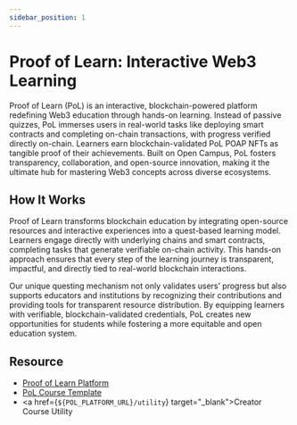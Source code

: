 ```yaml
---
sidebar_position: 1
---
```



# Proof of Learn: Interactive Web3 Learning

Proof of Learn (PoL) is an interactive, blockchain-powered platform redefining Web3 education through hands-on learning. Instead of passive quizzes, PoL immerses users in real-world tasks like deploying smart contracts and completing on-chain transactions, with progress verified directly on-chain. Learners earn blockchain-validated PoL POAP NFTs as tangible proof of their achievements. Built on Open Campus, PoL fosters transparency, collaboration, and open-source innovation, making it the ultimate hub for mastering Web3 concepts across diverse ecosystems.

## How It Works

Proof of Learn transforms blockchain education by integrating open-source resources and interactive experiences into a quest-based learning model. Learners engage directly with underlying chains and smart contracts, completing tasks that generate verifiable on-chain activity. This hands-on approach ensures that every step of the learning journey is transparent, impactful, and directly tied to real-world blockchain interactions.

Our unique questing mechanism not only validates users’ progress but also supports educators and institutions by recognizing their contributions and providing tools for transparent resource distribution. By equipping learners with verifiable, blockchain-validated credentials, PoL creates new opportunities for students while fostering a more equitable and open education system.

## Resource
- <a href={POL_PLATFORM_URL} target="_blank">Proof of Learn Platform</a>
- <a href={POL_TEMPLATE_URL} target="_blank">PoL Course Template</a>
- <a href={`${POL_PLATFORM_URL}/utility`} target="_blank">Creator Course Utility</a>
